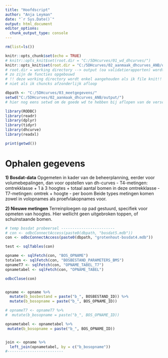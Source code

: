 ```yaml
---
title: "Hoofdscript"
author: "Anja Leyman"
date: "`r Sys.Date()`"
output: html_document
editor_options: 
  chunk_output_type: console
---
```


<!-- Els gaat het hoofdscript uit het package halen, maar het staat wel nog vermeld bij de vignettes -->


```r
rm(list=ls())
```


```r
knitr::opts_chunk$set(echo = TRUE)
# knitr::opts_knit$set(root.dir = "C:/5DHcurves/01_wd_dhcurves/")
knitr::opts_knit$set(root.dir = "C:/5DHcurves/02_aanmaak_dhcurves_ANB/output/")
# root.dir = working directory --> output (oa validatierapporten) wordt hier weggeschreven 
# zo zijn de functies opgebouwd
# !! deze working directory wordt enkel aangehouden als ik file knit!!
# niet als ik chuncks afzonderlijk afloop

dbpath <- "C:/5DHcurves/03_meetgegevens/"
setwd("C:/5DHcurves/02_aanmaak_dhcurves_ANB/output/")
# hier nog eens setwd om de goede wd te hebben bij aflopen van de verschillende chuncks (zonder knitten)

```

```r
library(RODBC)
library(readr)
library(dplyr)
library(tidyr)
library(dhcurve)
library(readxl)

```
 
```r
print(getwd())
```


# Ophalen gegevens

**1) Bosdat-data**
Opgemeten in kader van de beheerplanning, eerder voor volumebepalingen, dan voor opstellen van dh-curves
- T4-metingen: omtrekklasse + 1 à 3 hoogtes + totaal aantal bomen in deze omtrekklasse
- T7-metingen: omtrek + hoogte - per boom
Beide types metingen komen zowel in volopnames als proefvlakopnames voor.


**2) Nieuwe metingen**
Terreinploegen op pad gestuurd, specifiek voor opmeten van hoogtes.
Hier wellicht geen uitgebroken toppen, of schuinstaande bomen.


```r
# temp bosdat probeersel ------------------------
# con <- odbcConnectAccess(paste0(dbpath, "bosdat5.mdb"))
con <- odbcConnectAccess(paste0(dbpath, "grotenhout-bosdat4.mdb"))

test <- sqlTables(con)

opname <- sqlFetch(con, "BOS_OPNAME")
totalen <- sqlFetch(con, "BOSBESTAND_PARAMETERS_BMS")
opnameT7 <- sqlFetch(con, "OPNAME_TABEL_T7")
opnametabel <- sqlFetch(con, "OPNAME_TABEL")

odbcClose(con)


opname <- opname %>% 
  mutate(b_bosbestand = paste("b_", BOSBESTAND_ID)) %>% 
  mutate(b_bosopname = paste("b_", BOS_OPNAME_ID))  

# opnameT7 <- opnameT7 %>% 
#  mutate(b_bosopname = paste("b_", BOS_OPNAME_ID))

opnametabel <- opnametabel %>% 
 mutate(b_bosopname = paste("b_", BOS_OPNAME_ID))


join <- opname %>% 
  left_join(opnametabel, by = c("b_bosopname"))
#-------------------------

```




